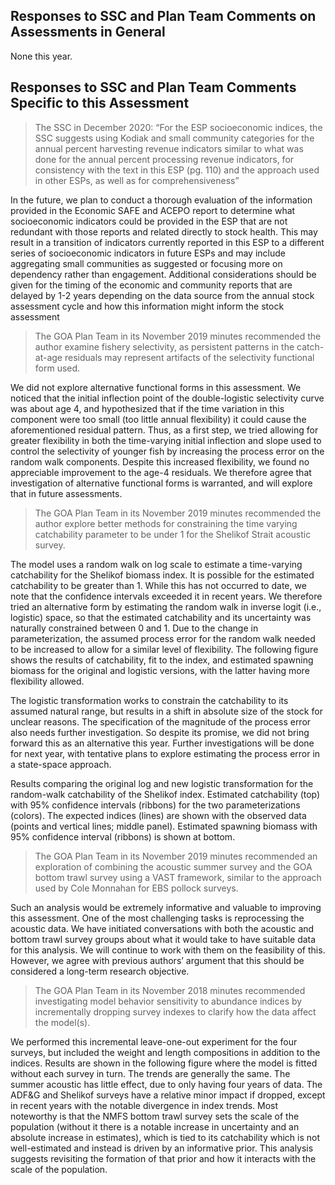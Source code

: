 ## Responses to SSC and Plan Team Comments on Assessments in General

None this year.

## Responses to SSC and Plan Team Comments Specific to this Assessment

> The SSC in December 2020: "For the ESP socioeconomic indices,
> the SSC suggests using Kodiak and small community categories
> for the annual percent harvesting revenue indicators similar to
> what was done for the annual percent processing revenue
> indicators, for consistency with the text in this ESP (pg. 110)
> and the approach used in other ESPs, as well as for
> comprehensiveness"

In the future, we plan to conduct a thorough evaluation of the
information provided in the Economic SAFE and ACEPO report to
determine what socioeconomic indicators could be provided in the
ESP that are not redundant with those reports and related
directly to stock health. This may result in a transition of
indicators currently reported in this ESP to a different series
of socioeconomic indicators in future ESPs and may include
aggregating small communities as suggested or focusing more on
dependency rather than engagement. Additional considerations
should be given for the timing of the economic and community
reports that are delayed by 1-2 years depending on the data
source from the annual stock assessment cycle and how this
information might inform the stock assessment

> The GOA Plan Team in its November 2019 minutes recommended the
> author examine fishery selectivity, as persistent patterns in
> the catch-at-age residuals may represent artifacts of the
> selectivity functional form used.

We did not explore alternative functional forms in this
assessment. We noticed that the initial inflection point of the
double-logistic selectivity curve was about age 4, and
hypothesized that if the time variation in this component were
too small (too little annual flexibility) it could cause the
aforementioned residual pattern. Thus, as a first step, we tried
allowing for greater flexibility in both the time-varying initial
inflection and slope used to control the selectivity of younger
fish by increasing the process error on the random walk
components. Despite this increased flexibility, we found no
appreciable improvement to the age-4 residuals. We therefore
agree that investigation of alternative functional forms is
warranted, and will explore that in future assessments.

>The GOA Plan Team in its November 2019 minutes recommended the
>author explore better methods for constraining the time varying
>catchability parameter to be under 1 for the Shelikof Strait
>acoustic survey.

The model uses a random walk on log scale to estimate a
time-varying catchability for the Shelikof biomass index. It is
possible for the estimated catchability to be greater
than 1. While this has not occurred to date, we note that the
confidence intervals exceeded it in recent years. We therefore
tried an alternative form by estimating the random walk in
inverse logit (i.e., logistic) space, so that the estimated
catchability and its uncertainty was naturally constrained
between 0 and 1. Due to the change in parameterization, the
assumed process error for the random walk needed to be increased
to allow for a similar level of flexibility. The following figure
shows the results of catchability, fit to the index, and
estimated spawning biomass for the original and logistic
versions, with the latter having more flexibility allowed.

The logistic transformation works to constrain the catchability
to its assumed natural range, but results in a shift in absolute
size of the stock for unclear reasons. The specification of the
magnitude of the process error also needs further
investigation. So despite its promise, we did not bring forward
this as an alternative this year. Further investigations will be
done for next year, with tentative plans to explore estimating
the process error in a state-space approach.

Results comparing the original log and new logistic
transformation for the random-walk catchability of the Shelikof
index. Estimated catchability (top) with 95% confidence intervals
(ribbons) for the two parameterizations (colors). The expected
indices (lines) are shown with the observed data (points and
vertical lines; middle panel). Estimated spawning biomass with
95% confidence interval (ribbons) is shown at bottom.

> The GOA Plan Team in its November 2019 minutes recommended an
> exploration of combining the acoustic summer survey and the GOA
> bottom trawl survey using a VAST framework, similar to the
> approach used by Cole Monnahan for EBS pollock surveys.

Such an analysis would be extremely informative and valuable to
improving this assessment. One of the most challenging tasks is
reprocessing the acoustic data. We have initiated conversations
with both the acoustic and bottom trawl survey groups about what
it would take to have suitable data for this analysis. We will
continue to work with them on the feasibility of this. However,
we agree with previous authors’ argument that this should be
considered a long-term research objective.

> The GOA Plan Team in its November 2018 minutes recommended
> investigating model behavior sensitivity to abundance indices
> by incrementally dropping survey indexes to clarify how the
> data affect the model(s).

We performed this incremental leave-one-out experiment for the
four surveys, but included the weight and length compositions in
addition to the indices. Results are shown in the following
figure where the model is fitted without each survey in turn. The
trends are generally the same. The summer acoustic has little
effect, due to only having four years of data. The ADF&G and
Shelikof surveys have a relative minor impact if dropped, except
in recent years with the notable divergence in index trends. Most
noteworthy is that the NMFS bottom trawl survey sets the scale of
the population (without it there is a notable increase in
uncertainty and an absolute increase in estimates), which is tied
to its catchability which is not well-estimated and instead is
driven by an informative prior. This analysis suggests revisiting
the formation of that prior and how it interacts with the scale
of the population.


 

